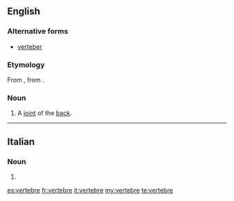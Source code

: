 ==English==

===Alternative forms===
* [[verteber]]

===Etymology===
From {{etyl|fr|en}} {{term|vertebre|lang=fr}}, from {{etyl|la|en}} {{term|vertebra|lang=la}}.

===Noun===
{{en-noun}}

# A [[joint]] of the [[back]].
----
==Italian==

===Noun===
{{head|it|noun plural form|g=f}}

# {{plural of|vertebra|lang=it}}

[[es:vertebre]]
[[fr:vertebre]]
[[it:vertebre]]
[[my:vertebre]]
[[te:vertebre]]